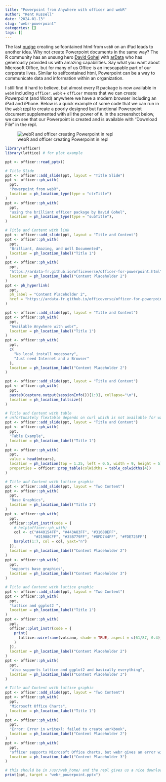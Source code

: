 ```yaml
---
title: "Powerpoint from Anywhere with officer and webR"
author: "Kent Russell"
date: "2024-01-13"
slug: "webr-powerpoint"
categories: []
tags: []
---
```


The last [nudge](https://www.jsinr.me/2024/01/10/selfcontained-htmlwidgets/) creating selfcontained html from `webR` on an iPad leads to another idea.  Why not create Powerpoint documents in the same way?  The R community has an unsung hero [David Gohel](https://davidgohel.r-universe.dev/) with [arData](https://www.ardata.fr) who has generously provided us with amazing capabilities.  Say what you want about Microsoft Office, but for many of us Office is an inescapable part of our corporate lives.  Similar to selfcontained html, Powerpoint can be a way to communicate data and information within an organization.

I still find it hard to believe, but almost every R package is now available in `webR` including `officer`.  `webR` + `officer` means that we can create Powerpoint (and Word) anywhere we have a modern browser including an iPad and iPhone.  Below is a quick example of some code that we can run in the `webR` [repl](https://webr.r-wasm.org/latest/) to create a poorly designed but functional Powerpoint document supplemented with all the power of `R`.  In the screenshot below, we can see that our Powerpoint is created and is available with "Download File" in the repl.

![webR and officer creating Powerpoint in repl](/images/webr_powerpoint.png)

```r
library(officer)
library(lattice) # for plot example

ppt <- officer::read_pptx()

# Title Slide
ppt <- officer::add_slide(ppt, layout = "Title Slide")
ppt <- officer::ph_with(
  ppt,
  "Powerpoint from webR",
  location = ph_location_type(type = "ctrTitle")
)
ppt <- officer::ph_with(
  ppt,
  "using the brilliant officer package by David Gohel",
  location = ph_location_type(type = "subTitle"),
)

# Title and Content with link
ppt <- officer::add_slide(ppt, layout = "Title and Content")
ppt <- officer::ph_with(
  ppt,
  "Brilliant, Amazing, and Well Documented",
  location = ph_location_label("Title 1")
)
ppt <- officer::ph_with(
  ppt,
  "https://ardata-fr.github.io/officeverse/officer-for-powerpoint.html",
  location = ph_location_label("Content Placeholder 2")
)
ppt <- ph_hyperlink(
  ppt,
  ph_label = "Content Placeholder 2",
  href = "https://ardata-fr.github.io/officeverse/officer-for-powerpoint.html"
)

ppt <- officer::add_slide(ppt, layout = "Title and Content")
ppt <- officer::ph_with(
  ppt,
  "Available Anywhere with webr",
  location = ph_location_label("Title 1")
)
ppt <- officer::ph_with(
  ppt,
  c(
    "No local install necessary",
    "Just need Internet and a Browser"
  ),
  location = ph_location_label("Content Placeholder 2")
)

ppt <- officer::add_slide(ppt, layout = "Title and Content")
ppt <- officer::ph_with(
  ppt,
  paste0(capture.output(sessionInfo())[1:3], collapse="\n"),
  location = ph_location_fullsize()
)

# Title and Content with table
# unfortunately flextable depends on curl which is not available for wasm yet
ppt <- officer::add_slide(ppt, layout = "Title and Content")
ppt <- officer::ph_with(
  ppt,
  "Table Example",
  location = ph_location_label("Title 1")
)
ppt <- officer::ph_with(
  ppt,
  value = head(mtcars),
  location = ph_location(top = 1.25, left = 0.5, width = 9, height = 5),
  properties = officer::prop_table(colWidths = table_colwidths(4))
)

# Title and Content with lattice graphic
ppt <- officer::add_slide(ppt, layout = "Two Content")
ppt <- officer::ph_with(
  ppt,
  "Base Graphics",
  location = ph_location_label("Title 1")
)
ppt <- officer::ph_with(
  ppt,
  officer::plot_instr(code = {
    # help(officer::ph_with)
    col <- c("#440154FF", "#443A83FF", "#31688EFF",
             "#21908CFF", "#35B779FF", "#8FD744FF", "#FDE725FF")
    barplot(1:7, col = col, yaxt="n")
  }),
  location = ph_location_label("Content Placeholder 2")
)
ppt <- officer::ph_with(
  ppt,
  "supports base graphics",
  location = ph_location_label("Content Placeholder 3")
)

# Title and Content with lattice graphic
ppt <- officer::add_slide(ppt, layout = "Two Content")
ppt <- officer::ph_with(
  ppt,
  "lattice and ggplot2 ",
  location = ph_location_label("Title 1")
)
ppt <- officer::ph_with(
  ppt,
  officer::plot_instr(code = {
    print(
      lattice::wireframe(volcano, shade = TRUE, aspect = c(61/87, 0.4), light.source = c(10,0,10))
    )
  }),
  location = ph_location_label("Content Placeholder 2")
)
ppt <- officer::ph_with(
  ppt,
  "also supports lattice and ggplot2 and basically everything",
  location = ph_location_label("Content Placeholder 3")
)

# Title and Content with lattice graphic
ppt <- officer::add_slide(ppt, layout = "Two Content")
ppt <- officer::ph_with(
  ppt,
  "Microsoft Office Charts",
  location = ph_location_label("Title 1")
)
ppt <- officer::ph_with(
  ppt,
  "Error: Error in writexl: failed to create workbook",
  location = ph_location_label("Content Placeholder 2")
)
ppt <- officer::ph_with(
  ppt,
  "officer supports Microsoft Office charts, but webr gives an error with mschart",
  location = ph_location_label("Content Placeholder 3")
)

# this should be in /usr/web_home/ and the repl gives us a nice download button
print(ppt, target = "webr_powerpoint.pptx")
```
